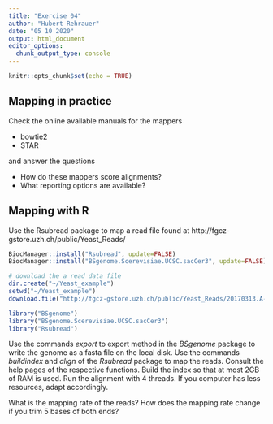 ```yaml
---
title: "Exercise 04"
author: "Hubert Rehrauer"
date: "05 10 2020"
output: html_document
editor_options: 
  chunk_output_type: console
---
```


```r
knitr::opts_chunk$set(echo = TRUE)
```


## Mapping in practice

Check the online available manuals for the mappers

* bowtie2  
* STAR  

and answer the questions

* How do these mappers score alignments?  
* What reporting options are available?  


## Mapping with R

Use the Rsubread package to map a read file found at http://fgcz-gstore.uzh.ch/public/Yeast_Reads/


```r
BiocManager::install("Rsubread", update=FALSE)
BiocManager::install("BSgenome.Scerevisiae.UCSC.sacCer3", update=FALSE)

# download the a read data file
dir.create("~/Yeast_example")
setwd("~/Yeast_example")
download.file("http://fgcz-gstore.uzh.ch/public/Yeast_Reads/20170313.A-G1_R1-sub.fastq.gz", "G1_R1-sub.fastq.gz")


```



```r
library("BSgenome")
library("BSgenome.Scerevisiae.UCSC.sacCer3")
library("Rsubread")
```

Use the commands *export* to export method in the *BSgenome* package to write the genome as a fasta file on the local disk. Use the commands *buildindex* and *align* of the *Rsubread* package to map the reads. Consult the help pages of the respective functions. Build the index so that at most 2GB of RAM is used. Run the alignment with 4 threads. If you computer has less resources, adapt accordingly.

What is the mapping rate of the reads? How does the mapping rate change if you trim 5 bases of both ends?



